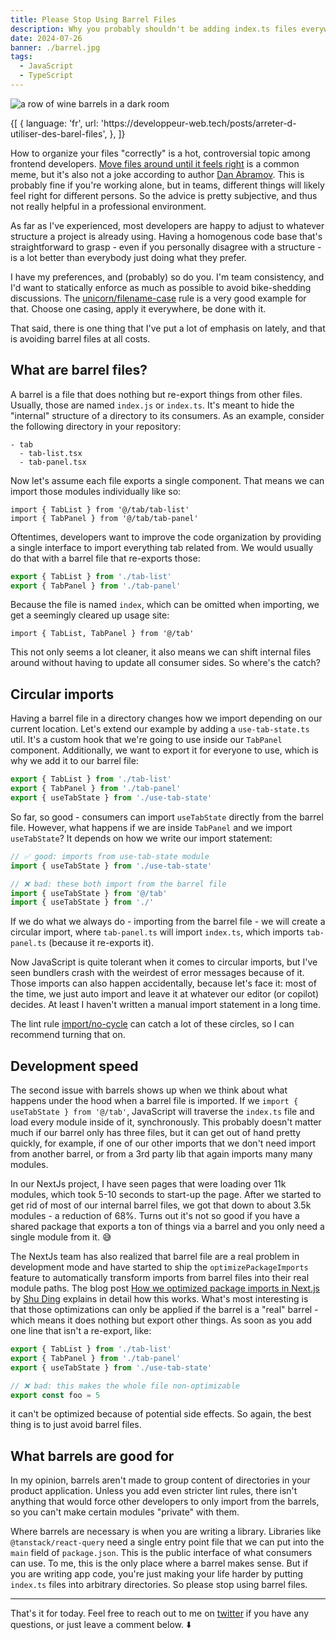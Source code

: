 ```yaml
---
title: Please Stop Using Barrel Files
description: Why you probably shouldn't be adding index.ts files everywhere
date: 2024-07-26
banner: ./barrel.jpg
tags:
  - JavaScript
  - TypeScript
---
```



<img src="./barrel.jpg" alt="a row of wine barrels in a dark room" />

<Attribution
  name="Vince Veras"
  url="https://unsplash.com/@vinceveras"
/>

<Translations>
  {[
    {
      language: 'fr',
      url: 'https://developpeur-web.tech/posts/arreter-d-utiliser-des-barel-files',
    },
  ]}
</Translations>

How to organize your files "correctly" is a hot, controversial topic among frontend developers. [Move files around until it feels right](https://react-file-structure.surge.sh/) is a common meme, but it's also not a joke according to author [Dan Abramov](https://bsky.app/profile/danabra.mov). This is probably fine if you're working alone, but in teams, different things will likely feel right for different persons. So the advice is pretty subjective, and thus not really helpful in a professional environment.

As far as I've experienced, most developers are happy to adjust to whatever structure a project is already using. Having a homogenous code base that's straightforward to grasp - even if you personally disagree with a structure - is a lot better than everybody just doing what they prefer.

I have my preferences, and (probably) so do you. I'm team consistency, and I'd want to statically enforce as much as possible to avoid bike-shedding discussions. The [unicorn/filename-case](https://github.com/sindresorhus/eslint-plugin-unicorn/blob/main/docs/rules/filename-case.md) rule is a very good example for that. Choose one casing, apply it everywhere, be done with it.

That said, there is one thing that I've put a lot of emphasis on lately, and that is <Emph>avoiding barrel files at all costs.</Emph>

## What are barrel files?

A barrel is a file that does nothing but re-export things from other files. Usually, those are named `index.js` or `index.ts`. It's meant to hide the "internal" structure of a directory to its consumers. As an example, consider the following directory in your repository:

```
- tab
  - tab-list.tsx
  - tab-panel.tsx
```

Now let's assume each file exports a single component. That means we can import those modules individually like so:

```tsx:title=my-page.tsx
import { TabList } from '@/tab/tab-list'
import { TabPanel } from '@/tab/tab-panel'
```

Oftentimes, developers want to improve the code organization by providing a single interface to import everything tab related from. We would usually do that with a barrel file that re-exports those:

```ts:title=tab/index.ts
export { TabList } from './tab-list'
export { TabPanel } from './tab-panel'
```

Because the file is named `index`, which can be omitted when importing, we get a seemingly cleared up usage site:

```tsx:title=my-page.tsx
import { TabList, TabPanel } from '@/tab'
```

This not only seems a lot cleaner, it also means we can shift internal files around without having to update all consumer sides. So where's the catch?

## Circular imports

Having a barrel file in a directory changes how we import depending on our current location. Let's extend our example by adding a `use-tab-state.ts` util. It's a custom hook that we're going to use inside our `TabPanel` component. Additionally, we want to export it for everyone to use, which is why we add it to our barrel file:

```ts:title=tab/index.ts {3}
export { TabList } from './tab-list'
export { TabPanel } from './tab-panel'
export { useTabState } from './use-tab-state'
```

So far, so good - consumers can import `useTabState` directly from the barrel file. However, what happens if we are inside `TabPanel` and we import `useTabState`? It depends on how we write our import statement:

```ts:title=tab/tab-panel.ts
// ✅ good: imports from use-tab-state module
import { useTabState } from './use-tab-state'

// ❌ bad: these both import from the barrel file
import { useTabState } from '@/tab'
import { useTabState } from './'
```

If we do what we always do - importing from the barrel file - we will create a circular import, where `tab-panel.ts` will import `index.ts`, which imports `tab-panel.ts` (because it re-exports it).

Now JavaScript is quite tolerant when it comes to circular imports, but I've seen bundlers crash with the weirdest of error messages because of it. Those imports can also happen accidentally, because let's face it: most of the time, we just auto import and leave it at whatever our editor (or copilot) decides. At least I haven't written a manual import statement in a long time.

The lint rule [import/no-cycle](https://github.com/import-js/eslint-plugin-import/blob/09476d7dac1ab36668283f9626f85e2223652b37/docs/rules/no-cycle.md) can catch a lot of these circles, so I can recommend turning that on.

## Development speed

The second issue with barrels shows up when we think about what happens under the hood when a barrel file is imported. If we `import { useTabState } from '@/tab'`, JavaScript will traverse the `index.ts` file and load every module inside of it, synchronously. This probably doesn't matter much if our barrel only has three files, but it can get out of hand pretty quickly, for example, if one of our other imports that we don't need import from another barrel, or from a 3rd party lib that again imports many many modules.

In our NextJs project, I have seen pages that were loading over 11k modules, which took 5-10 seconds to start-up the page. After we started to get rid of most of our internal barrel files, we got that down to about 3.5k modules - a reduction of 68%. Turns out it's not so good if you have a shared package that exports a ton of things via a barrel and you only need a single module from it. 😅

The NextJs team has also realized that barrel file are a real problem in development mode and have started to ship the `optimizePackageImports` feature to automatically transform imports from barrel files into their real module paths. The blog post [How we optimized package imports in Next.js](https://vercel.com/blog/how-we-optimized-package-imports-in-next-js) by [Shu Ding](https://x.com/shuding_) explains in detail how this works. What's most interesting is that those optimizations can only be applied if the barrel is a "real" barrel - which means it does nothing but export other things. As soon as you add one line that isn't a re-export, like:

```ts:title=tab/index.ts {5-6}
export { TabList } from './tab-list'
export { TabPanel } from './tab-panel'
export { useTabState } from './use-tab-state'

// ❌ bad: this makes the whole file non-optimizable
export const foo = 5
```

it can't be optimized because of potential side effects. So again, the best thing is to just avoid barrel files.

## What barrels are good for

In my opinion, barrels aren't made to group content of directories in your product application. Unless you add even stricter lint rules, there isn't anything that would force other developers to only import from the barrels, so you can't make certain modules "private" with them.

Where barrels are necessary is when you are writing a library. Libraries like `@tanstack/react-query` need a single entry point file that we can put into the `main` field of `package.json`. This is the public interface of what consumers can use. To me, this is the only place where a barrel makes sense. But if you are writing app code, you're just making your life harder by putting `index.ts` files into arbitrary directories. So please stop using barrel files.

---

That's it for today. Feel free to reach out to me on [twitter](https://twitter.com/tkdodo)
if you have any questions, or just leave a comment below. ⬇️

<Comments />
